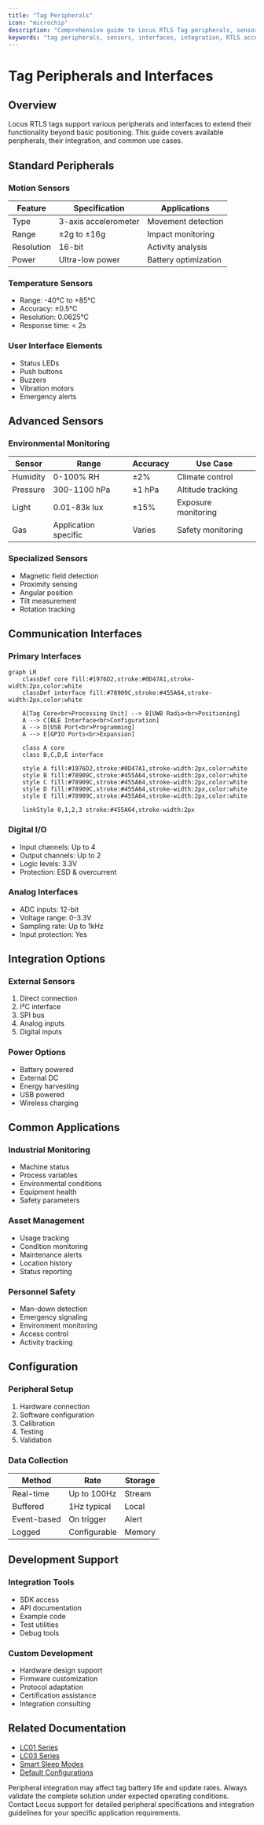 ```yaml
---
title: "Tag Peripherals"
icon: "microchip"
description: "Comprehensive guide to Locus RTLS Tag peripherals, sensors, and integration options"
keywords: "tag peripherals, sensors, interfaces, integration, RTLS accessories, tag expansion"
---
```


# Tag Peripherals and Interfaces

## Overview

Locus RTLS tags support various peripherals and interfaces to extend their functionality beyond basic positioning. This guide covers available peripherals, their integration, and common use cases.

## Standard Peripherals

### Motion Sensors
| Feature | Specification | Applications |
|---------|--------------|--------------|
| Type | 3-axis accelerometer | Movement detection |
| Range | ±2g to ±16g | Impact monitoring |
| Resolution | 16-bit | Activity analysis |
| Power | Ultra-low power | Battery optimization |

### Temperature Sensors
- Range: -40°C to +85°C
- Accuracy: ±0.5°C
- Resolution: 0.0625°C
- Response time: < 2s

### User Interface Elements
- Status LEDs
- Push buttons
- Buzzers
- Vibration motors
- Emergency alerts

## Advanced Sensors

### Environmental Monitoring
| Sensor | Range | Accuracy | Use Case |
|--------|--------|----------|-----------|
| Humidity | 0-100% RH | ±2% | Climate control |
| Pressure | 300-1100 hPa | ±1 hPa | Altitude tracking |
| Light | 0.01-83k lux | ±15% | Exposure monitoring |
| Gas | Application specific | Varies | Safety monitoring |

### Specialized Sensors
- Magnetic field detection
- Proximity sensing
- Angular position
- Tilt measurement
- Rotation tracking

## Communication Interfaces

### Primary Interfaces
```mermaid
graph LR
    classDef core fill:#1976D2,stroke:#0D47A1,stroke-width:2px,color:white
    classDef interface fill:#78909C,stroke:#455A64,stroke-width:2px,color:white

    A[Tag Core<br>Processing Unit] --> B[UWB Radio<br>Positioning]
    A --> C[BLE Interface<br>Configuration]
    A --> D[USB Port<br>Programming]
    A --> E[GPIO Ports<br>Expansion]

    class A core
    class B,C,D,E interface

    style A fill:#1976D2,stroke:#0D47A1,stroke-width:2px,color:white
    style B fill:#78909C,stroke:#455A64,stroke-width:2px,color:white
    style C fill:#78909C,stroke:#455A64,stroke-width:2px,color:white
    style D fill:#78909C,stroke:#455A64,stroke-width:2px,color:white
    style E fill:#78909C,stroke:#455A64,stroke-width:2px,color:white

    linkStyle 0,1,2,3 stroke:#455A64,stroke-width:2px
```

### Digital I/O
- Input channels: Up to 4
- Output channels: Up to 2
- Logic levels: 3.3V
- Protection: ESD & overcurrent

### Analog Interfaces
- ADC inputs: 12-bit
- Voltage range: 0-3.3V
- Sampling rate: Up to 1kHz
- Input protection: Yes

## Integration Options

### External Sensors
1. Direct connection
2. I²C interface
3. SPI bus
4. Analog inputs
5. Digital inputs

### Power Options
- Battery powered
- External DC
- Energy harvesting
- USB powered
- Wireless charging

## Common Applications

### Industrial Monitoring
- Machine status
- Process variables
- Environmental conditions
- Equipment health
- Safety parameters

### Asset Management
- Usage tracking
- Condition monitoring
- Maintenance alerts
- Location history
- Status reporting

### Personnel Safety
- Man-down detection
- Emergency signaling
- Environment monitoring
- Access control
- Activity tracking

## Configuration

### Peripheral Setup
1. Hardware connection
2. Software configuration
3. Calibration
4. Testing
5. Validation

### Data Collection
| Method | Rate | Storage |
|--------|------|---------|
| Real-time | Up to 100Hz | Stream |
| Buffered | 1Hz typical | Local |
| Event-based | On trigger | Alert |
| Logged | Configurable | Memory |

## Development Support

### Integration Tools
- SDK access
- API documentation
- Example code
- Test utilities
- Debug tools

### Custom Development
- Hardware design support
- Firmware customization
- Protocol adaptation
- Certification assistance
- Integration consulting

## Related Documentation

- [LC01 Series](./tagtypes/lc01series)
- [LC03 Series](./tagtypes/lc03series)
- [Smart Sleep Modes](./smartsleepmodes)
- [Default Configurations](./defaultconfigurations)

<Callout type="warning">
Peripheral integration may affect tag battery life and update rates. Always validate the complete solution under expected operating conditions.
</Callout>

<Callout type="info">
Contact Locus support for detailed peripheral specifications and integration guidelines for your specific application requirements.
</Callout>
